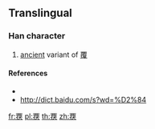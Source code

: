 {{character info/new}}
==Translingual==

===Han character===
{{Han char|rn=146|rad=西|as=06|sn=12|four=|canj=MWOIK}}

# [[ancient]] variant of [[覆]]

====References====
* {{Han ref|kx=1128.321|hdz=42807.101|uh=8984|ud=35204}}
* [[http://dict.baidu.com/s?wd=%D2%84]]

[[fr:覄]]
[[pl:覄]]
[[th:覄]]
[[zh:覄]]